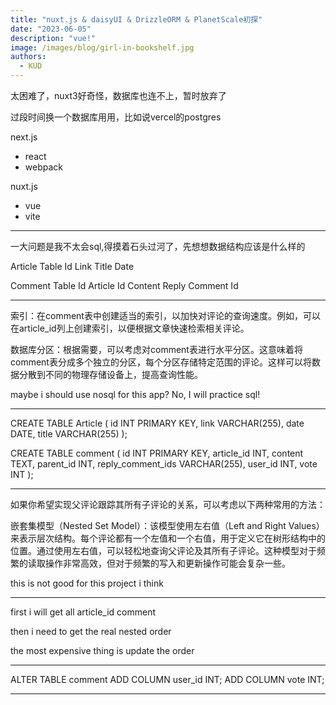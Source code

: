 ```yaml
---
title: "nuxt.js & daisyUI & DrizzleORM & PlanetScale初探"
date: "2023-06-05"
description: "vue!"
image: /images/blog/girl-in-bookshelf.jpg
authors:
  - KUD
---
```


<Callout>
太困难了，nuxt3好奇怪，数据库也连不上，暂时放弃了

过段时间换一个数据库用用，比如说vercel的postgres
</Callout>

next.js
- react
- webpack

nuxt.js
- vue
- vite

---

一大问题是我不太会sql,得摸着石头过河了，先想想数据结构应该是什么样的

Article Table
Id
Link
Title
Date

Comment Table
Id
Article Id
Content
Reply Comment Id

---

索引：在comment表中创建适当的索引，以加快对评论的查询速度。例如，可以在article_id列上创建索引，以便根据文章快速检索相关评论。

数据库分区：根据需要，可以考虑对comment表进行水平分区。这意味着将comment表分成多个独立的分区，每个分区存储特定范围的评论。这样可以将数据分散到不同的物理存储设备上，提高查询性能。

maybe i should use nosql for this app? No, I will practice sql!

---

CREATE TABLE Article (
    id INT PRIMARY KEY,
    link VARCHAR(255),
    date DATE,
    title VARCHAR(255)
);

CREATE TABLE comment (
    id INT PRIMARY KEY,
    article_id INT,
    content TEXT,
    parent_id INT,
    reply_comment_ids VARCHAR(255),
    user_id INT,
    vote INT
);


---

如果你希望实现父评论跟踪其所有子评论的关系，可以考虑以下两种常用的方法：

嵌套集模型（Nested Set Model）：该模型使用左右值（Left and Right Values）来表示层次结构。每个评论都有一个左值和一个右值，用于定义它在树形结构中的位置。通过使用左右值，可以轻松地查询父评论及其所有子评论。这种模型对于频繁的读取操作非常高效，但对于频繁的写入和更新操作可能会复杂一些。

this is not good for this project i think

---

first i will get all article_id comment

then i need to get the real nested order

the most expensive thing is update the order

---

ALTER TABLE comment
ADD COLUMN user_id INT;
ADD COLUMN vote INT;

---
